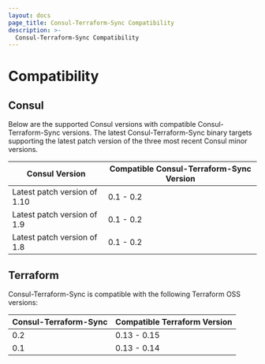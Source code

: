 ```yaml
---
layout: docs
page_title: Consul-Terraform-Sync Compatibility
description: >-
  Consul-Terraform-Sync Compatibility
---
```

# Compatibility

## Consul

Below are the supported Consul versions with compatible Consul-Terraform-Sync versions. The latest Consul-Terraform-Sync binary targets supporting the latest patch version of the three most recent Consul minor versions.

| Consul Version                       | Compatible Consul-Terraform-Sync Version |
| ------------------------------------ | ---------------------------------------- |
| Latest patch version of 1.10         | 0.1 - 0.2                                |
| Latest patch version of 1.9          | 0.1 - 0.2                                |
| Latest patch version of 1.8          | 0.1 - 0.2                                |

## Terraform

Consul-Terraform-Sync is compatible with the following Terraform OSS versions:

| Consul-Terraform-Sync | Compatible Terraform Version |
|-----------------------|------------------------------|
| 0.2                   | 0.13 - 0.15                  |
| 0.1                   | 0.13 - 0.14                  |
